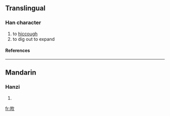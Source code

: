 ==Translingual==
===Han character===
{{Han char|rn=76|rad=欠|as=06|sn=10|four=|canj=廿山弓人 (TUNO)}}
# to [[hiccough]]
# to dig out to expand
====References====
{{Han ref|kx=0567.220|dkj=16064|dj=0955.400|hdz=32139.060|uh=6B2E|ud=27438}}

----
==Mandarin==
===Hanzi===
{{cmn-hanzi|pin=[[jué]] (jue2)|wg=chüeh<sup>2</sup>}}
# {{defn|Mandarin}}

[[fr:欮]]